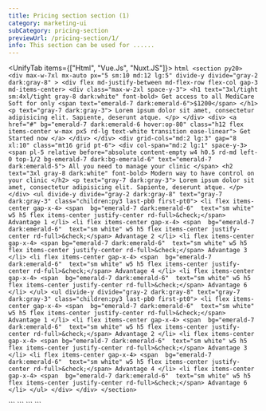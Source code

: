 ```yaml
---
title: Pricing section section (1)
category: marketing-ui
subCategory: pricing-section
previewUrl: /pricing-section/1/
info: This section can be used for ......
---
```


<UnifyTab items={["Html", "Vue.Js", "Nuxt.JS"]}>
  <TabItem>
    ```html
    <section py20>
        <div max-w-7xl mx-auto px="5 sm:10 md:12 lg:5" divide-y divide="gray-2 dark:gray-8" >
            <div flex md-justify-between md-flex-row flex-col gap-3 md-items-center>
                <div class="max-w-2xl space-y-3">
                    <h1 text="3xl/tight sm:4xl/tight gray-8 dark:white" font-bold>
                        Get access to all MediCare Soft for only <span text="emerald-7 dark:emerald-6">$1200</span>
                    </h1>
                    <p text="gray-7 dark:gray-3">
                        Lorem ipsum dolor sit amet, consectetur adipisicing elit. Sapiente, deserunt atque.
                    </p>
                </div>
                <div>
                    <a href="#" bg="emerald-7 dark:emerald-6 hover:op-80"
                        class="h12 flex items-center w-max px5 rd-lg text-white transition ease-linear">
                        Get Started now
                    </a>
                </div>
            </div>
            <div grid-cols="md:2 lg:3" gap="8 xl:10" class="mt16 grid pt-6">
                <div col-span="md:2 lg:1" space-y-3>
                    <span pl-5 relative before="absolute content-empty w4 h0.5 rd-md left-0 top-1/2 bg-emerald-7 dark:bg-emerald-6" text="emerald-7 dark:emerald-5">
                        All you need to manage your clinic
                    </span>
                    <h2 text="3xl gray-8 dark:white" font-bold>
                        Modern way to have control on your clinic
                    </h2>
                    <p text="gray-7 dark:gray-3">
                        Lorem ipsum dolor sit amet, consectetur adipisicing elit. Sapiente, deserunt atque.
                    </p>
                </div>
                <ul divide-y divide="gray-2 dark:gray-8" text="gray-7 dark:gray-3" class="children:py3 last-pb0 first-pt0">
                    <li flex items-center gap-x-4>
                        <span  bg="emerald-7 dark:emerald-6"  text="sm white" w5 h5 flex items-center justify-center rd-full>&check;</span>
                        Advantage 1
                    </li>
                    <li flex items-center gap-x-4>
                        <span  bg="emerald-7 dark:emerald-6"  text="sm white" w5 h5 flex items-center justify-center rd-full>&check;</span>
                        Advantage 2
                    </li>
                    <li flex items-center gap-x-4>
                        <span bg="emerald-7 dark:emerald-6"  text="sm white" w5 h5 flex items-center justify-center rd-full>&check;</span>
                        Advantage 3
                    </li>
                    <li flex items-center gap-x-4>
                        <span  bg="emerald-7 dark:emerald-6"  text="sm white" w5 h5 flex items-center justify-center rd-full>&check;</span>
                        Advantage 4
                    </li>
                    <li flex items-center gap-x-4>
                        <span  bg="emerald-7 dark:emerald-6"  text="sm white" w5 h5 flex items-center justify-center rd-full>&check;</span>
                        Advantage 6
                    </li>
                </ul>
                <ul divide-y divide="gray-2 dark:gray-8" text="gray-7 dark:gray-3" class="children:py3 last-pb0 first-pt0">
                    <li flex items-center gap-x-4>
                        <span  bg="emerald-7 dark:emerald-6"  text="sm white" w5 h5 flex items-center justify-center rd-full>&check;</span>
                        Advantage 1
                    </li>
                    <li flex items-center gap-x-4>
                        <span  bg="emerald-7 dark:emerald-6"  text="sm white" w5 h5 flex items-center justify-center rd-full>&check;</span>
                        Advantage 2
                    </li>
                    <li flex items-center gap-x-4>
                        <span bg="emerald-7 dark:emerald-6"  text="sm white" w5 h5 flex items-center justify-center rd-full>&check;</span>
                        Advantage 3
                    </li>
                    <li flex items-center gap-x-4>
                        <span  bg="emerald-7 dark:emerald-6"  text="sm white" w5 h5 flex items-center justify-center rd-full>&check;</span>
                        Advantage 4
                    </li>
                    <li flex items-center gap-x-4>
                        <span  bg="emerald-7 dark:emerald-6"  text="sm white" w5 h5 flex items-center justify-center rd-full>&check;</span>
                        Advantage 6
                    </li>
                </ul>
            </div>
        </div>
    </section>
    ```
  </TabItem>

  <TabItem>
    ```
    <template>
        <section py20>
            <div max-w-7xl mx-auto px="5 sm:10 md:12 lg:5" divide-y divide="gray-2 dark:gray-8">
                <div flex md-justify-between md-flex-row flex-col gap-3 md-items-center>
                    <div class="max-w-2xl space-y-3">
                        <h1 text="3xl/tight sm:4xl/tight gray-8 dark:white" font-bold>
                            Get access to all MediCare Soft for only <span text="emerald-7 dark:emerald-6">$1200</span>
                        </h1>
                        <p text="gray-7 dark:gray-3">
                            Lorem ipsum dolor sit amet, consectetur adipisicing elit. Sapiente, deserunt atque.
                        </p>
                    </div>
                    <div>
                        <a href="#" bg="emerald-7 dark:emerald-6 hover:op-80"
                            class="h12 flex items-center w-max px5 rd-lg text-white transition ease-linear">
                            Get Started now
                        </a>
                    </div>
                </div>
                <div grid-cols="md:2 lg:3" gap="8 xl:10" class="mt16 grid pt-6">
                    <div col-span="md:2 lg:1" space-y-3>
                        <span pl-5 relative
                            un-before="absolute content-empty w4 h0.5 rd-md left-0 top-1/2 bg-emerald-7 dark:bg-emerald-6"
                            text="emerald-7 dark:emerald-5">
                            All you need to manage your clinic
                        </span>
                        <h2 text="3xl gray-8 dark:white" font-bold>
                            Modern way to have control on your clinic
                        </h2>
                        <p text="gray-7 dark:gray-3">
                            Lorem ipsum dolor sit amet, consectetur adipisicing elit. Sapiente, deserunt atque.
                        </p>
                    </div>
                    <ul divide-y divide="gray-2 dark:gray-8" text="gray-7 dark:gray-3" class="children:py3 last-pb0 first-pt0">
                        <li flex items-center gap-x-4>
                            <span bg="emerald-7 dark:emerald-6" text="sm white" w5 h5 flex items-center justify-center
                                rd-full>&check;</span>
                            Advantage 1
                        </li>
                        <li flex items-center gap-x-4>
                            <span bg="emerald-7 dark:emerald-6" text="sm white" w5 h5 flex items-center justify-center
                                rd-full>&check;</span>
                            Advantage 2
                        </li>
                        <li flex items-center gap-x-4>
                            <span bg="emerald-7 dark:emerald-6" text="sm white" w5 h5 flex items-center justify-center
                                rd-full>&check;</span>
                            Advantage 3
                        </li>
                        <li flex items-center gap-x-4>
                            <span bg="emerald-7 dark:emerald-6" text="sm white" w5 h5 flex items-center justify-center
                                rd-full>&check;</span>
                            Advantage 4
                        </li>
                        <li flex items-center gap-x-4>
                            <span bg="emerald-7 dark:emerald-6" text="sm white" w5 h5 flex items-center justify-center
                                rd-full>&check;</span>
                            Advantage 6
                        </li>
                    </ul>
                    <ul divide-y divide="gray-2 dark:gray-8" text="gray-7 dark:gray-3" class="children:py3 last-pb0 first-pt0">
                        <li flex items-center gap-x-4>
                            <span bg="emerald-7 dark:emerald-6" text="sm white" w5 h5 flex items-center justify-center
                                rd-full>&check;</span>
                            Advantage 1
                        </li>
                        <li flex items-center gap-x-4>
                            <span bg="emerald-7 dark:emerald-6" text="sm white" w5 h5 flex items-center justify-center
                                rd-full>&check;</span>
                            Advantage 2
                        </li>
                        <li flex items-center gap-x-4>
                            <span bg="emerald-7 dark:emerald-6" text="sm white" w5 h5 flex items-center justify-center
                                rd-full>&check;</span>
                            Advantage 3
                        </li>
                        <li flex items-center gap-x-4>
                            <span bg="emerald-7 dark:emerald-6" text="sm white" w5 h5 flex items-center justify-center
                                rd-full>&check;</span>
                            Advantage 4
                        </li>
                        <li flex items-center gap-x-4>
                            <span bg="emerald-7 dark:emerald-6" text="sm white" w5 h5 flex items-center justify-center
                                rd-full>&check;</span>
                            Advantage 6
                        </li>
                    </ul>
                </div>
            </div>
        </section>
    </template>
    ```
  </TabItem>

  <TabItem>
    ```
    <template>
        <section py20>
            <div max-w-7xl mx-auto px="5 sm:10 md:12 lg:5" divide-y divide="gray-2 dark:gray-8">
                <div flex md-justify-between md-flex-row flex-col gap-3 md-items-center>
                    <div class="max-w-2xl space-y-3">
                        <h1 text="3xl/tight sm:4xl/tight gray-8 dark:white" font-bold>
                            Get access to all MediCare Soft for only <span text="emerald-7 dark:emerald-6">$1200</span>
                        </h1>
                        <p text="gray-7 dark:gray-3">
                            Lorem ipsum dolor sit amet, consectetur adipisicing elit. Sapiente, deserunt atque.
                        </p>
                    </div>
                    <div>
                        <nuxt-link to="#" bg="emerald-7 dark:emerald-6 hover:op-80"
                            class="h12 flex items-center w-max px5 rd-lg text-white transition ease-linear">
                            Get Started now
                        </nuxt-link>
                    </div>
                </div>
                <div grid-cols="md:2 lg:3" gap="8 xl:10" class="mt16 grid pt-6">
                    <div col-span="md:2 lg:1" space-y-3>
                        <span pl-5 relative
                            un-before="absolute content-empty w4 h0.5 rd-md left-0 top-1/2 bg-emerald-7 dark:bg-emerald-6"
                            text="emerald-7 dark:emerald-5">
                            All you need to manage your clinic
                        </span>
                        <h2 text="3xl gray-8 dark:white" font-bold>
                            Modern way to have control on your clinic
                        </h2>
                        <p text="gray-7 dark:gray-3">
                            Lorem ipsum dolor sit amet, consectetur adipisicing elit. Sapiente, deserunt atque.
                        </p>
                    </div>
                    <ul divide-y divide="gray-2 dark:gray-8" text="gray-7 dark:gray-3" class="children:py3 last-pb0 first-pt0">
                        <li flex items-center gap-x-4>
                            <span bg="emerald-7 dark:emerald-6" text="sm white" w5 h5 flex items-center justify-center
                                rd-full>&check;</span>
                            Advantage 1
                        </li>
                        <li flex items-center gap-x-4>
                            <span bg="emerald-7 dark:emerald-6" text="sm white" w5 h5 flex items-center justify-center
                                rd-full>&check;</span>
                            Advantage 2
                        </li>
                        <li flex items-center gap-x-4>
                            <span bg="emerald-7 dark:emerald-6" text="sm white" w5 h5 flex items-center justify-center
                                rd-full>&check;</span>
                            Advantage 3
                        </li>
                        <li flex items-center gap-x-4>
                            <span bg="emerald-7 dark:emerald-6" text="sm white" w5 h5 flex items-center justify-center
                                rd-full>&check;</span>
                            Advantage 4
                        </li>
                        <li flex items-center gap-x-4>
                            <span bg="emerald-7 dark:emerald-6" text="sm white" w5 h5 flex items-center justify-center
                                rd-full>&check;</span>
                            Advantage 6
                        </li>
                    </ul>
                    <ul divide-y divide="gray-2 dark:gray-8" text="gray-7 dark:gray-3" class="children:py3 last-pb0 first-pt0">
                        <li flex items-center gap-x-4>
                            <span bg="emerald-7 dark:emerald-6" text="sm white" w5 h5 flex items-center justify-center
                                rd-full>&check;</span>
                            Advantage 1
                        </li>
                        <li flex items-center gap-x-4>
                            <span bg="emerald-7 dark:emerald-6" text="sm white" w5 h5 flex items-center justify-center
                                rd-full>&check;</span>
                            Advantage 2
                        </li>
                        <li flex items-center gap-x-4>
                            <span bg="emerald-7 dark:emerald-6" text="sm white" w5 h5 flex items-center justify-center
                                rd-full>&check;</span>
                            Advantage 3
                        </li>
                        <li flex items-center gap-x-4>
                            <span bg="emerald-7 dark:emerald-6" text="sm white" w5 h5 flex items-center justify-center
                                rd-full>&check;</span>
                            Advantage 4
                        </li>
                        <li flex items-center gap-x-4>
                            <span bg="emerald-7 dark:emerald-6" text="sm white" w5 h5 flex items-center justify-center
                                rd-full>&check;</span>
                            Advantage 6
                        </li>
                    </ul>
                </div>
            </div>
        </section>
    </template>
    ```
  </TabItem>
</UnifyTab>
